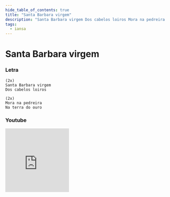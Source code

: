 ```yaml
---
hide_table_of_contents: true
title: "Santa Barbara virgem"
description: "Santa Barbara virgem Dos cabelos loiros Mora na pedreira Na terra do ouro"
tags:
  - iansa
---
```


# Santa Barbara virgem

### Letra

```text
(2x)
Santa Barbara virgem
Dos cabelos loiros

(2x)
Mora na pedreira
Na terra do ouro
```

### Youtube

<iframe
  width="200"
  height="200"
  src="https://www.youtube.com/embed/5Ihhsog5zSs"
  title="YouTube video player"
  frameborder="0"
  allow="accelerometer; autoplay; clipboard-write; encrypted-media; gyroscope; picture-in-picture; web-share"
  referrerpolicy="strict-origin-when-cross-origin"
  allowfullscreen
></iframe>